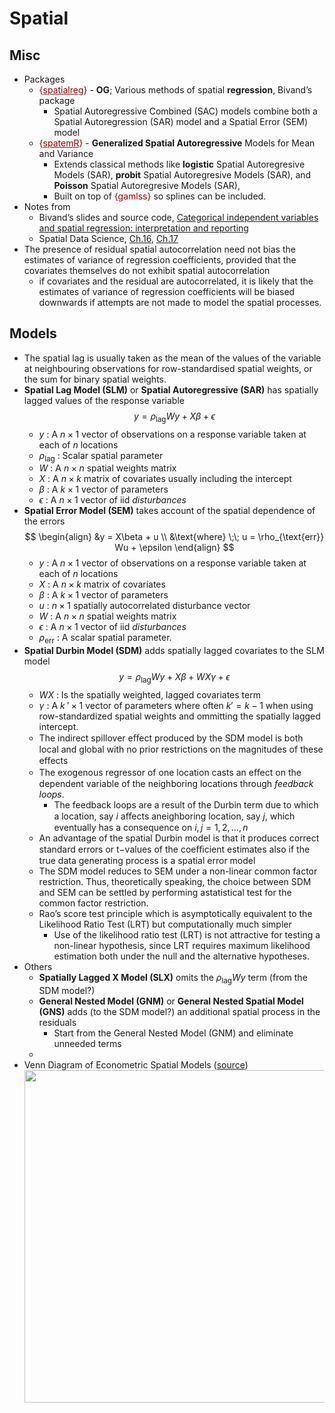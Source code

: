 # Spatial {#sec-reg-spatial .unnumbered}

## Misc {#sec-reg-spatial-misc .unnumbered}

-   Packages
    -   [{]{style="color: #990000"}[spatialreg](https://r-spatial.github.io/spatialreg/){style="color: #990000"}[}]{style="color: #990000"} - **OG**; Various methods of spatial **regression**, Bivand's package
        -   Spatial Autoregressive Combined (SAC) models combine both a Spatial Autoregression (SAR) model and a Spatial Error (SEM) model
    -   [{]{style="color: #990000"}[spatemR](https://cran.r-project.org/web/packages/spatemR/index.html){style="color: #990000"}[}]{style="color: #990000"} - **Generalized Spatial Autoregressive** Models for Mean and Variance
        -   Extends classical methods like **logistic** Spatial Autoregresive Models (SAR), **probit** Spatial Autoregresive Models (SAR), and **Poisson** Spatial Autoregresive Models (SAR),
        -   Built on top of [{gamlss}]{style="color: #990000"} so splines can be included.
-   Notes from
    -   Bivand's slides and source code, [Categorical independent variables and spatial regression: interpretation and reporting](https://rsbivand.github.io/eqc25_talk/)
    -   Spatial Data Science, [Ch.16](https://r-spatial.org/book/16-SpatialRegression.html), [Ch.17](https://r-spatial.org/book/17-Econometrics.html)
-   The presence of residual spatial autocorrelation need not bias the estimates of variance of regression coefficients, provided that the covariates themselves do not exhibit spatial autocorrelation
    -   if covariates and the residual are autocorrelated, it is likely that the estimates of variance of regression coefficients will be biased downwards if attempts are not made to model the spatial processes.

## Models {#sec-reg-spatial-mod .unnumbered}

-   The spatial lag is usually taken as the mean of the values of the variable at neighbouring observations for row-standardised spatial weights, or the sum for binary spatial weights.
-   **Spatial Lag Model (SLM)** or **Spatial Autoregressive (SAR)** has spatially lagged values of the response variable\
    $$
    y = \rho_{\text{lag}}Wy + X\beta + \epsilon
    $$
    -   $y$ : A $n\times 1$ vector of observations on a response variable taken at each of $n$ locations
    -   $\rho_{\text{lag}}$ : Scalar spatial parameter
    -   $W$ : A $n\times n$ spatial weights matrix
    -   $X$ : A $n\times k$ matrix of covariates usually including the intercept
    -   $\beta$ : A $k\times 1$ vector of parameters
    -   $\epsilon$ : A $n\times 1$ vector of iid *disturbances*
-   **Spatial Error Model (SEM)** takes account of the spatial dependence of the errors\
    $$
    \begin{align}
    &y = X\beta + u \\
    &\text{where} \;\; u = \rho_{\text{err}} Wu + \epsilon
    \end{align}
    $$
    -   $y$ : A $n\;\times\;1$ vector of observations on a response variable taken at each of $n$ locations
    -   $X$ : A $n\;\times\;k$ matrix of covariates
    -   $\beta$ : A $k\;\times\;1$ vector of parameters
    -   $u$ : $n\;\times\;1$ spatially autocorrelated disturbance vector
    -   $W$ : A $n\times n$ spatial weights matrix
    -   $\epsilon$ : A $n\;\times\;1$ vector of iid *disturbances*
    -   $\rho_{\text{err}}$ : A scalar spatial parameter.
-   **Spatial Durbin Model (SDM)** adds spatially lagged covariates to the SLM model\
    $$
    y = \rho_{\text{lag}}Wy + X\beta + WX\gamma + \epsilon
    $$
    -   $WX$ : Is the spatially weighted, lagged covariates term
    -   $\gamma$ : A $k\;' \times 1$ vector of parameters where often $k' = k - 1$ when using row-standardized spatial weights and ommitting the spatially lagged intercept.
    -   The indirect spillover eﬀect produced by the SDM model is both local and global with no prior restrictions on the magnitudes of these eﬀects
    -   The exogenous regressor of one location casts an eﬀect on the dependent variable of the neighboring locations through *feedback loops*.
        -   The feedback loops are a result of the Durbin term due to which a location, say $i$ aﬀects aneighboring location, say $j$, which eventually has a consequence on $i, j = 1,2, \ldots , n$
    -   An advantage of the spatial Durbin model is that it produces correct standard errors or t−values of the coeﬃcient estimates also if the true data generating process is a spatial error model
    -   The SDM model reduces to SEM under a non-linear common factor restriction. Thus, theoretically speaking, the choice between SDM and SEM can be settled by performing astatistical test for the common factor restriction.
    -   Rao’s score test principle which is asymptotically equivalent to the Likelihood Ratio Test (LRT) but computationally much simpler
        -   Use of the likelihood ratio test (LRT) is not attractive for testing a non-linear hypothesis, since LRT requires maximum likelihood estimation both under the null and the alternative hypotheses.
-   Others
    -   **Spatially Lagged X Model (SLX)** omits the $\rho_{\text{lag}}Wy$ term (from the SDM model?)
    -   **General Nested Model (GNM)** or **General Nested Spatial Model (GNS)** adds (to the SDM model?) an additional spatial process in the residuals
        -   Start from the General Nested Model (GNM) and eliminate unneeded terms
    -   
-   Venn Diagram of Econometric Spatial Models ([source](https://mstdn.social/@geocaruso/114315287372162927))\
    ![](_resources/Regression-Spatial.resources/econometric-venn-1.png){.lightbox width="532"}
